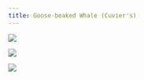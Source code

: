 ```yaml
---
title: Goose-beaked Whale (Cuvier's)
---
```


![](images/061/061_01.PNG){fig-align="left"}

![](images/061/061_02.PNG){fig-align="left"}

![](images/061/061_03.PNG){fig-align="left"}
